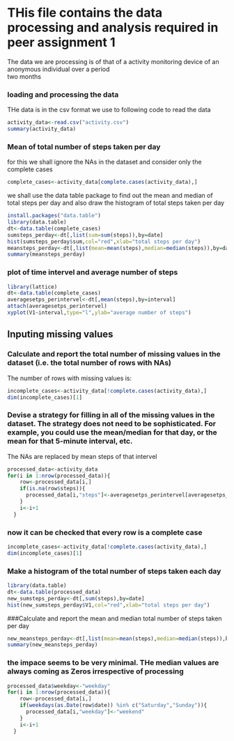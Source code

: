 THis file contains the data processing and analysis required in peer assignment 1  
========================================================================================

The data we are processing is of that of a activity monitoring device of an anonymous individual over a period  
two months

### loading and processing the data

THe data is in the csv format we use to following code to read the data

```r
activity_data<-read.csv("activity.csv")
summary(activity_data)
```

### Mean of total number of steps taken per day
for this we shall ignore the NAs in the dataset and consider only the complete cases
```r
complete_cases<-activity_data[complete.cases(activity_data),]
```

we shall use the data table package to find out the mean and median of total steps per day and also draw the histogram of total steps taken per day

```r
install.packages("data.table")
library(data.table)
dt<-data.table(complete_cases)
sumsteps_perday<-dt[,list(sum=sum(steps)),by=date]
hist(sumsteps_perday$sum,col="red",xlab="total steps per day")
meansteps_perday<-dt[,list(mean=mean(steps),median=median(steps)),by=date]
summary(meansteps_perday)
```

### plot of time intervel and average number of steps

```r
library(lattice)
dt<-data.table(complete_cases)
averagesetps_perintervel<-dt[,mean(steps),by=interval]
attach(averagesetps_perintervel)
xyplot(V1~interval,type="l",ylab="average number of steps")
```````

## Inputing missing values
### Calculate and report the total number of missing values in the dataset (i.e. the total number of rows with NAs)
The number of rows with missing values is:

```r
incomplete_cases<-activity_data[!complete.cases(activity_data),]
dim(incomplete_cases)[1]
```
### Devise a strategy for filling in all of the missing values in the dataset. The strategy does not need to be sophisticated. For example, you could use the mean/median for that day, or the mean for that 5-minute interval, etc.
The NAs are replaced by mean steps of that intervel
```r
processed_data<-activity_data
for(i in 1:nrow(processed_data)){
    row<-processed_data[i,]
    if(is.na(row$steps)){
      processed_data[i,"steps"]<-averagesetps_perintervel[averagesetps_perintervel$interval==row$interval,V1]
    }
    i<-i+1
  }
```
### now it can be checked that every row is a complete case  
```r
incomplete_cases<-activity_data[!complete.cases(activity_data),]
dim(incomplete_cases)[1]
```

### Make a histogram of the total number of steps taken each day  
```r
library(data.table)
dt<-data.table(processed_data)
new_sumsteps_perday<-dt[,sum(steps),by=date]
hist(new_sumsteps_perday$V1,col="red",xlab="total steps per day")
```

###Calculate and report the mean and median total number of steps taken per day

```r
new_meansteps_perday<-dt[,list(mean=mean(steps),median=median(steps)),by=date]
summary(new_meansteps_perday)
```
### the impace seems to be very minimal. THe median values are always coming as Zeros irrespective of processing
```r
processed_data$weekday<-"weekday"
for(i in 1:nrow(processed_data)){
    row<-processed_data[i,]
    if(weekdays(as.Date(row$date)) %in% c("Saturday","Sunday")){
      processed_data[i,"weekday"]<-"weekend"
    }
    i<-i+1
  }
```